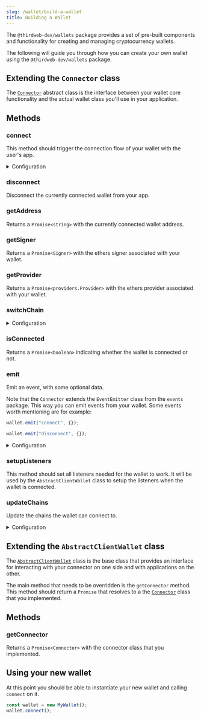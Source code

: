 ```yaml
---
slug: /wallet/build-a-wallet
title: Building a Wallet
---
```



The `@thirdweb-dev/wallets` package provides a set of pre-built components and functionality for creating and managing cryptocurrency wallets.

The following will guide you through how you can create your own wallet using the `@thirdweb-dev/wallets` package.

## Extending the `Connector` class

The [`Connector`](https://github.com/thirdweb-dev/js/blob/main/packages/wallets/src/evm/interfaces/connector.ts) abstract class is the
interface between your wallet core functionality and the actual wallet class you'll use in your application.

## Methods

### connect

This method should trigger the connection flow of your wallet with the user's app.

<details>
  <summary>Configuration</summary>
  <div>

#### args

The arguments needed to connect your wallet. This is specific to your wallet implementation which is why we leave it open for you to
add custom arguments here.

Returns a `string` containing the wallet address, or `undefined` if the connection failed.

```typescript
abstract connect(args?: ConnectParams<TConnectParams>): Promise<string>;

ConnectParams<TOpts extends Record<string, any> = {}> = {
  chainId?: number;
} & TOpts;
```

</div>
</details>

### disconnect

Disconnect the currently connected wallet from your app.

### getAddress

Returns a `Promise<string>` with the currently connected wallet address.

### getSigner

Returns a `Promise<Signer>` with the ethers signer associated with your wallet.

### getProvider

Returns a `Promise<providers.Provider>` with the ethers provider associated with your wallet.

### switchChain

<details>
  <summary>Configuration</summary>
  <div>

#### chainId

The chain ID to switch to.

Must be a `number`.

</div>
</details>

### isConnected

Returns a `Promise<boolean>` indicating whether the wallet is connected or not.

### emit

Emit an event, with some optional data.

Note that the `Connector` extends the `EventEmitter` class from the `events` package. This way you can emit events from your wallet.
Some events worth mentioning are for example:

```javascript
wallet.emit("connect", {});
```

```javascript
wallet.emit("disconnect", {});
```

<details>
  <summary>Configuration</summary>
  <div>

#### eventName

The name of the event to emit.

Must be one of: `change`, `connect`, `disconnect`, `error`, `message`, `open_wallet`, `request`.

#### data

Optional data to send with the event. Must be an object with information relevant to the event.

See [addListener](#addlistener) configuration for more information on the different events.

</div>
</details>

### setupListeners

This method should set all listeners needed for the wallet to work. It will be used by the `AbstractClientWallet` class to setup the listeners
when the wallet is connected.

### updateChains

Update the chains the wallet can connect to.

<details>
  <summary>Configuration</summary>
  <div>

#### chains

The chains that are supported by the wallet. Defaults to our default chains.

Must be an array of `Chain` objects.

```typescript
type Chain = {
  chainId: number;
  chainName: string;
  nativeCurrency: {
    name: string;
    symbol: string;
    decimals: number;
  };
  rpcUrls: string[];
  blockExplorerUrls: string[];
};
```

</div>
</details>

## Extending the `AbstractClientWallet` class

The [`AbstractClientWallet`](https://github.com/thirdweb-dev/js/blob/main/packages/wallets/src/evm/wallets/base.ts#L26) class is the base
class that provides an interface for interacting with your connector on one side and with applications on the other.

The main method that needs to be overridden is the `getConnector` method. This method should return a `Promise`
that resolves to a the [`Connector`](https://github.com/thirdweb-dev/js/blob/main/packages/wallets/src/evm/interfaces/connector.ts#L6)
class that you implemented.

## Methods

### getConnector

Returns a `Promise<Connector>` with the connector class that you implemented.

## Using your new wallet

At this point you should be able to instantiate your new wallet and calling `connect` on it.

```ts
const wallet = new MyWallet();
wallet.connect();
```
